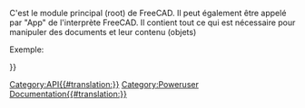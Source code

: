 <languages/>
<div class="mw-translate-fuzzy">
{{VeryImportantMessage|(octobre 2019) Ne pas éditer cette page. L'information est incomplète et obsolète. Pour la dernière API, voir la [https://www.freecadweb.org/api documentation de l'API générée automatiquement], ou générez la documentation vous-même, voir [[Source documentation/fr|Documentation du code source]].}}
</div>

C'est le module principal (root) de FreeCAD. Il peut également être appelé par "App" de l'interprète FreeCAD. Il contient tout ce qui est nécessaire pour manipuler des documents et leur contenu (objets)

Exemple:
{{Code|code=
import FreeCAD
print FreeCAD.listDocuments()
mydoc = FreeCAD.activeDocument()
}}
       	  		
{{APIFunction|ConfigDump| |Imprime un dictionnaire contenant tout l'environnement de configuration FreeCAD.| }}
{{APIFunction|ConfigGet|[string]|Renvoie la valeur de la clé donnée. Si aucune clé n'est fournie, la configuration complète est renvoyée|Une chaîne.}}
{{APIFunction|ConfigSet|string, string|Définit la clé donnée (première chaîne) sur la valeur donnée (deuxième chaîne).| }}
{{APIFunction|Version| |Imprime la version FreeCAD.| }}
{{APIFunction|activeDocument| |Renvoie le document actif ou Aucun s'il n'y a pas de document actif.|Un document FreeCAD.}}
{{APIFunction|addExportType|string, string|Ajoute un nouveau type de fichier d'exportation à FreeCAD. La première chaîne doit être formatée comme cet exemple: "Document Word (*.doc)". La deuxième chaîne est le nom d'un script/module python contenant une fonction export().| }}
{{APIFunction|addImportType|string, string|Ajoute un nouveau type de fichier d'importation à FreeCAD, fonctionne de la même manière que addExportType, le module de gestion python doit contenir une fonction open() et/ou import().| }}
{{APIFunction|closeDocument|Nom du document|Ferme le document donné| }}
{{APIFunction|getDocument|Nom du document|Renvoie un document ou déclenche une exception s'il n'y a pas de document avec le nom donné.| }}
{{APIFunction|getExportType|string|Renvoie le nom du module qui peut exporter le type de fichier spécifié.|Une chaîne.}}
{{APIFunction|getImportType|string|Renvoie le nom du module qui peut importer le type de fichier spécifié.|Une chaîne.}}
{{APIFunction|listDocuments| |Renvoie un dictionnaire de noms et de pointeurs d'objet de tous les documents.|Un dictionnaire de noms et de pointeurs d'objet.}}
{{APIFunction|newDocument|[string], [hidden<nowiki>=</nowiki>False]|Crée et renvoie un nouveau document avec un nom donné. Le nom du document doit être unique, ce qui est vérifié automatiquement. Si aucun nom n'est fourni, le document sera nommé "Sans titre". Si <tt>hidden<nowiki>=</nowiki>True</tt> est passé, FreeCAD en mode GUI n'affichera pas le document et n'affichera pas d'onglet pour le document; cela permet d'effectuer des opérations automatiques sur un document temporaire (ou de créer un document et de l'enregistrer) sans perturber l'interface utilisateur.|Le document nouvellement créé.}}
{{APIFunction|open|string|Voir openDocument| }}
{{APIFunction|openDocument|filepath, [hidden]|Crée et renvoie un document et charge un fichier projet dans le document. L'argument chaîne doit pointer vers un fichier existant. Si le fichier n'existe pas ou si le fichier ne peut pas être chargé, une exception d'E / S est levée. Dans ce cas, le document créé est conservé, mais sera vide. Si <tt>hidden<nowiki>=</nowiki>True</tt> est passé, FreeCAD en mode GUI n'affichera pas le document et n'affichera pas d'onglet pour le document; cela permet d'effectuer des opérations automatiques sur un document et de le fermer sans perturber l'interface utilisateur.|Le document FreeCAD ouvert.}}
{{APIFunction|setActiveDocument|Nom du document|Définit le document actif par son nom.| }}

{{Userdocnavi{{#translation:}}}}
[[Category:API{{#translation:}}]]
[[Category:Poweruser Documentation{{#translation:}}]]
{{clear}}